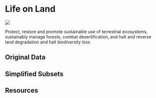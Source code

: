 # Life on Land

![](images/icons/E-WEB-Goal-15.png){.sdg-icon}

::: {.tagline}
Protect, restore and promote sustainable use of terrestrial ecosystems, sustainably manage forests, combat desertification, and halt and reverse land degradation and halt biodiversity loss 
:::

## Original Data

## Simplified Subsets

## Resources
